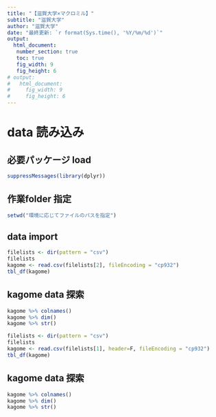 ```yaml
---
title: "【滋賀大学×マクロミル】"
subtitle: "滋賀大学"
author: "滋賀大学"
date: "最終更新: `r format(Sys.time(), '%Y/%m/%d')`"
output:
  html_document:
   number_section: true
   toc: true
   fig_width: 9
   fig_height: 6
# output:
#   html_document:
#     fig_width: 9
#     fig_height: 6
---
```


# data 読み込み 
## 必要パッケージ load
```r
suppressMessages(library(dplyr))
```

## 作業folder 指定
```r
setwd("環境に応じてファイルのパスを指定")
```


## data import
```r
filelists <- dir(pattern = "csv")
filelists
kagome <- read.csv(filelists[2], fileEncoding = "cp932")
tbl_df(kagome)
```
## kagome data 探索
```r
kagome %>% colnames()
kagome %>% dim()
kagome %>% str()
```


```r
filelists <- dir(pattern = "csv")
filelists
kagome <- read.csv(filelists[1], header=F, fileEncoding = "cp932")
tbl_df(kagome)
```
## kagome data 探索
```r
kagome %>% colnames()
kagome %>% dim()
kagome %>% str()
```
